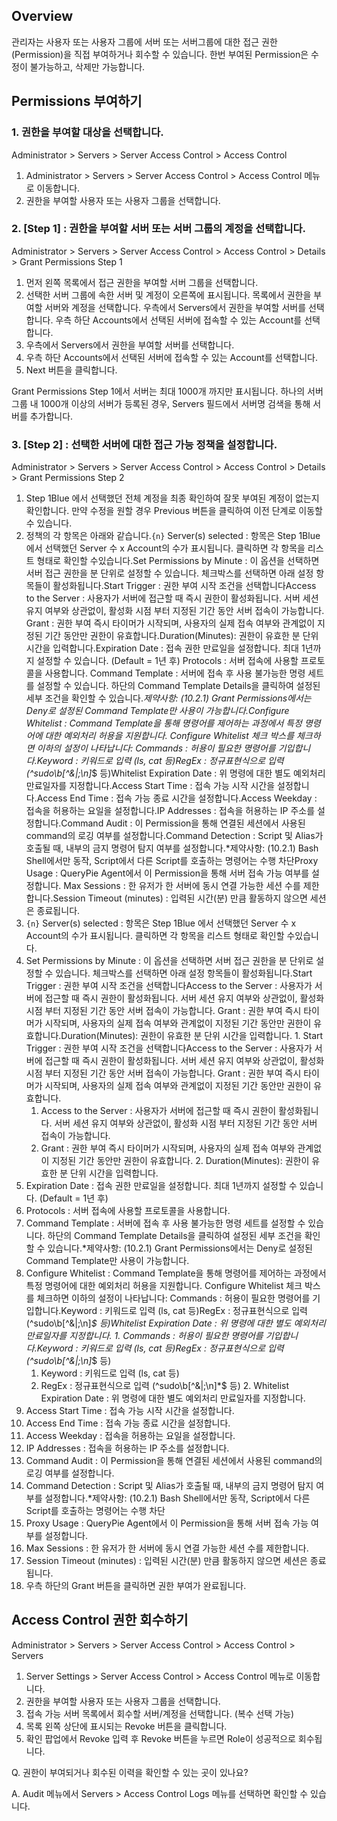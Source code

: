 ## Overview
관리자는 사용자 또는 사용자 그룹에 서버 또는 서버그룹에 대한 접근 권한(Permission)을 직접 부여하거나 회수할 수 있습니다. 한번 부여된 Permission은 수정이 불가능하고, 삭제만 가능합니다.

## Permissions 부여하기
### 1. 권한을 부여할 대상을 선택합니다.
Administrator &gt; Servers &gt; Server Access Control &gt; Access Control

1. Administrator > Servers > Server Access Control > Access Control 메뉴로 이동합니다.
2. 권한을 부여할 사용자 또는 사용자 그룹을 선택합니다.

### 2. **[Step 1]** : 권한을 부여할 서버 또는 서버 그룹의 계정을 선택합니다.
Administrator &gt; Servers &gt; Server Access Control &gt; Access Control &gt; Details &gt; Grant Permissions Step 1

1. 먼저 왼쪽 목록에서 접근 권한을 부여할 서버 그룹을 선택합니다.
2. 선택한 서버 그룹에 속한 서버 및 계정이 오른쪽에 표시됩니다. 목록에서 권한을 부여할 서버와 계정을 선택합니다. 우측에서 Servers에서 권한을 부여할 서버를 선택합니다. 우측 하단 Accounts에서 선택된 서버에 접속할 수 있는 Account를 선택합니다.
  1. 우측에서 Servers에서 권한을 부여할 서버를 선택합니다.
  2. 우측 하단 Accounts에서 선택된 서버에 접속할 수 있는 Account를 선택합니다.
3. Next 버튼을 클릭합니다.

Grant Permissions Step 1에서 서버는 최대 1000개 까지만 표시됩니다. 하나의 서버 그룹 내 1000개 이상의 서버가 등록된 경우, Servers 필드에서 서버명 검색을 통해 서버를 추가합니다.

### 3. **[Step 2]** : 선택한 서버에 대한 접근 가능 정책을 설정합니다.
Administrator &gt; Servers &gt; Server Access Control &gt; Access Control &gt; Details &gt; Grant Permissions Step 2

1. Step 1Blue 에서 선택했던 전체 계정을 최종 확인하여 잘못 부여된 계정이 없는지 확인합니다. 만약 수정을 원할 경우 Previous 버튼을 클릭하여 이전 단계로 이동할 수 있습니다.
2. 정책의 각 항목은 아래와 같습니다.`{n}` Server(s) selected : 항목은 Step 1Blue 에서 선택했던 Server 수 x Account의 수가 표시됩니다. 클릭하면 각 항목을 리스트 형태로 확인할 수있습니다.Set Permissions by Minute : 이 옵션을 선택하면 서버 접근 권한을 분 단위로 설정할 수 있습니다. 체크박스를 선택하면 아래 설정 항목들이 활성화됩니다.Start Trigger : 권한 부여 시작 조건을 선택합니다Access to the Server : 사용자가 서버에 접근할 때 즉시 권한이 활성화됩니다. 서버 세션 유지 여부와 상관없이, 활성화 시점 부터 지정된 기간 동안 서버 접속이 가능합니다. Grant : 권한 부여 즉시 타이머가 시작되며, 사용자의 실제 접속 여부와 관계없이 지정된 기간 동안만 권한이 유효합니다.Duration(Minutes): 권한이 유효한 분 단위 시간을 입력합니다.Expiration Date : 접속 권한 만료일을 설정합니다. 최대 1년까지 설정할 수 있습니다. (Default = 1년 후) Protocols : 서버 접속에 사용할 프로토콜을 사용합니다. Command Template : 서버에 접속 후 사용 불가능한 명령 세트를 설정할 수 있습니다. 하단의 Command Template Details을 클릭하여 설정된 세부 조건을 확인할 수 있습니다.*제약사항: (10.2.1) Grant Permissions에서는 Deny로 설정된 Command Template만 사용이 가능합니다.Configure Whitelist : Command Template을 통해 명령어를 제어하는 과정에서 특정 명령어에 대한 예외처리 허용을 지원합니다. Configure Whitelist 체크 박스를 체크하면 이하의 설정이 나타납니다: Commands : 허용이 필요한 명령어를 기입합니다.Keyword : 키워드로 입력 (ls, cat 등)RegEx : 정규표현식으로 입력 (^sudo\b[^&|;\n]*$ 등)Whitelist Expiration Date : 위 명령에 대한 별도 예외처리 만료일자를 지정합니다.Access Start Time : 접속 가능 시작 시간을 설정합니다.Access End Time : 접속 가능 종료 시간을 설정합니다.Access Weekday : 접속을 허용하는 요일을 설정합니다.IP Addresses : 접속을 허용하는 IP 주소를 설정합니다.Command Audit : 이 Permission을 통해 연결된 세션에서 사용된 command의 로깅 여부를 설정합니다.Command Detection : Script 및 Alias가 호출될 때, 내부의 금지 명령어 탐지 여부를 설정합니다.*제약사항: (10.2.1) Bash Shell에서만 동작, Script에서 다른 Script를 호출하는 명령어는 수행 차단Proxy Usage : QueryPie Agent에서 이 Permission을 통해 서버 접속 가능 여부를 설정합니다.  Max Sessions : 한 유저가 한 서버에 동시 연결 가능한 세션 수를 제한합니다.Session Timeout (minutes) : 입력된 시간(분) 만큼 활동하지 않으면 세션은 종료됩니다.
  1. `{n}` Server(s) selected : 항목은 Step 1Blue 에서 선택했던 Server 수 x Account의 수가 표시됩니다. 클릭하면 각 항목을 리스트 형태로 확인할 수있습니다.
  2. Set Permissions by Minute : 이 옵션을 선택하면 서버 접근 권한을 분 단위로 설정할 수 있습니다. 체크박스를 선택하면 아래 설정 항목들이 활성화됩니다.Start Trigger : 권한 부여 시작 조건을 선택합니다Access to the Server : 사용자가 서버에 접근할 때 즉시 권한이 활성화됩니다. 서버 세션 유지 여부와 상관없이, 활성화 시점 부터 지정된 기간 동안 서버 접속이 가능합니다. Grant : 권한 부여 즉시 타이머가 시작되며, 사용자의 실제 접속 여부와 관계없이 지정된 기간 동안만 권한이 유효합니다.Duration(Minutes): 권한이 유효한 분 단위 시간을 입력합니다.
    1. Start Trigger : 권한 부여 시작 조건을 선택합니다Access to the Server : 사용자가 서버에 접근할 때 즉시 권한이 활성화됩니다. 서버 세션 유지 여부와 상관없이, 활성화 시점 부터 지정된 기간 동안 서버 접속이 가능합니다. Grant : 권한 부여 즉시 타이머가 시작되며, 사용자의 실제 접속 여부와 관계없이 지정된 기간 동안만 권한이 유효합니다.
      1. Access to the Server : 사용자가 서버에 접근할 때 즉시 권한이 활성화됩니다. 서버 세션 유지 여부와 상관없이, 활성화 시점 부터 지정된 기간 동안 서버 접속이 가능합니다.
      2. Grant : 권한 부여 즉시 타이머가 시작되며, 사용자의 실제 접속 여부와 관계없이 지정된 기간 동안만 권한이 유효합니다.
    2. Duration(Minutes): 권한이 유효한 분 단위 시간을 입력합니다.
  3. Expiration Date : 접속 권한 만료일을 설정합니다. 최대 1년까지 설정할 수 있습니다. (Default = 1년 후)
  4. Protocols : 서버 접속에 사용할 프로토콜을 사용합니다.
  5. Command Template : 서버에 접속 후 사용 불가능한 명령 세트를 설정할 수 있습니다. 하단의 Command Template Details을 클릭하여 설정된 세부 조건을 확인할 수 있습니다.*제약사항: (10.2.1) Grant Permissions에서는 Deny로 설정된 Command Template만 사용이 가능합니다.
  6. Configure Whitelist : Command Template을 통해 명령어를 제어하는 과정에서 특정 명령어에 대한 예외처리 허용을 지원합니다. Configure Whitelist 체크 박스를 체크하면 이하의 설정이 나타납니다: Commands : 허용이 필요한 명령어를 기입합니다.Keyword : 키워드로 입력 (ls, cat 등)RegEx : 정규표현식으로 입력 (^sudo\b[^&|;\n]*$ 등)Whitelist Expiration Date : 위 명령에 대한 별도 예외처리 만료일자를 지정합니다.
    1. Commands : 허용이 필요한 명령어를 기입합니다.Keyword : 키워드로 입력 (ls, cat 등)RegEx : 정규표현식으로 입력 (^sudo\b[^&|;\n]*$ 등)
      1. Keyword : 키워드로 입력 (ls, cat 등)
      2. RegEx : 정규표현식으로 입력 (^sudo\b[^&|;\n]*$ 등)
    2. Whitelist Expiration Date : 위 명령에 대한 별도 예외처리 만료일자를 지정합니다.
  7. Access Start Time : 접속 가능 시작 시간을 설정합니다.
  8. Access End Time : 접속 가능 종료 시간을 설정합니다.
  9. Access Weekday : 접속을 허용하는 요일을 설정합니다.
  10. IP Addresses : 접속을 허용하는 IP 주소를 설정합니다.
  11. Command Audit : 이 Permission을 통해 연결된 세션에서 사용된 command의 로깅 여부를 설정합니다.
  12. Command Detection : Script 및 Alias가 호출될 때, 내부의 금지 명령어 탐지 여부를 설정합니다.*제약사항: (10.2.1) Bash Shell에서만 동작, Script에서 다른 Script를 호출하는 명령어는 수행 차단
  13. Proxy Usage : QueryPie Agent에서 이 Permission을 통해 서버 접속 가능 여부를 설정합니다.
  14. Max Sessions : 한 유저가 한 서버에 동시 연결 가능한 세션 수를 제한합니다.
  15. Session Timeout (minutes) : 입력된 시간(분) 만큼 활동하지 않으면 세션은 종료됩니다.
3. 우측 하단의 Grant 버튼을 클릭하면 권한 부여가 완료됩니다.

## Access Control 권한 회수하기
Administrator &gt; Servers &gt; Server Access Control &gt; Access Control &gt; Servers

1. Server Settings > Server Access Control > Access Control 메뉴로 이동합니다.
2. 권한을 부여할 사용자 또는 사용자 그룹을 선택합니다.
3. 접속 가능 서버 목록에서 회수할 서버/계정을 선택합니다. (복수 선택 가능)
4. 목록 왼쪽 상단에 표시되는 Revoke 버튼을 클릭합니다.
5. 확인 팝업에서 Revoke 입력 후 Revoke 버튼을 누르면 Role이 성공적으로 회수됩니다.

Q. 권한이 부여되거나 회수된 이력을 확인할 수 있는 곳이 있나요?

A. Audit 메뉴에서 Servers &gt; Access Control Logs 메뉴를 선택하면 확인할 수 있습니다.
